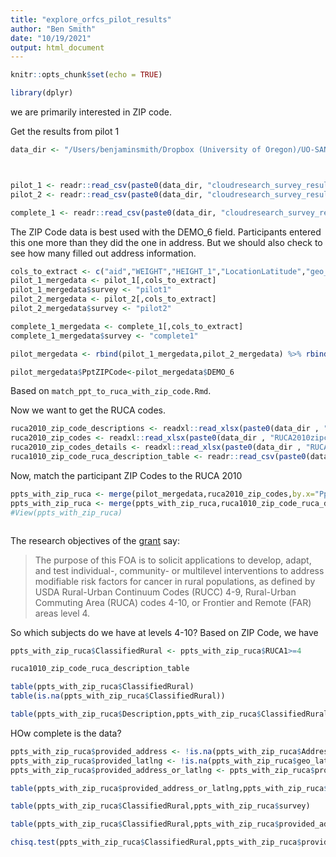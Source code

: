 ```yaml
---
title: "explore_orfcs_pilot_results"
author: "Ben Smith"
date: "10/19/2021"
output: html_document
---
```


```r
knitr::opts_chunk$set(echo = TRUE)
```
```r
library(dplyr)
```


we are primarily interested in ZIP code.

Get the results from pilot 1

```r
data_dir <- "/Users/benjaminsmith/Dropbox (University of Oregon)/UO-SAN Lab/Berkman Lab/Devaluation/analysis_files/data/"



pilot_1 <- readr::read_csv(paste0(data_dir, "cloudresearch_survey_results/Oregon Rural Food Consumption Survey Bespoke CR_October 18, 2021_11.34_pilot1.csv"))
pilot_2 <- readr::read_csv(paste0(data_dir, "cloudresearch_survey_results/ORFCS Bespoke CR2_October 18, 2021_11.31_pilot2.csv"))

complete_1 <- readr::read_csv(paste0(data_dir, "cloudresearch_survey_results/ORFCS Bespoke CR2_November 2, 2021_11.47.csv"))
```

The ZIP Code data is best used with the DEMO_6 field. Participants entered this one more than they did the one in address. But we should also check to see how many filled out address information.

```r

cols_to_extract <- c("aid","WEIGHT","HEIGHT_1","LocationLatitude","geo_lat","LocationLongitude","geo_lng", "AddressNum_1", "Address_1","Address_2", "Address_3","DEMO_6")
pilot_1_mergedata <- pilot_1[,cols_to_extract]
pilot_1_mergedata$survey <- "pilot1"
pilot_2_mergedata <- pilot_2[,cols_to_extract]
pilot_2_mergedata$survey <- "pilot2"

complete_1_mergedata <- complete_1[,cols_to_extract]
complete_1_mergedata$survey <- "complete1"

pilot_mergedata <- rbind(pilot_1_mergedata,pilot_2_mergedata) %>% rbind(complete_1_mergedata)

pilot_mergedata$PptZIPCode<-pilot_mergedata$DEMO_6
```

Based on `match_ppt_to_ruca_with_zip_code.Rmd`.


Now we want to get the RUCA codes.

```r
ruca2010_zip_code_descriptions <- readxl::read_xlsx(paste0(data_dir , "RUCA2010zipcode.xlsx" ),sheet = 1)
ruca2010_zip_codes <- readxl::read_xlsx(paste0(data_dir , "RUCA2010zipcode.xlsx" ),sheet = "Data")
ruca2010_zip_codes_details <- readxl::read_xlsx(paste0(data_dir , "RUCA2010zipcode.xlsx" ),sheet = "RUCA code description")
ruca1010_zip_code_ruca_description_table <- readr::read_csv(paste0(data_dir,"RUCA2010zipcode_primary_code_key.csv"))
```

Now, match the participant ZIP Codes to the RUCA 2010

```r
ppts_with_zip_ruca <- merge(pilot_mergedata,ruca2010_zip_codes,by.x="PptZIPCode",by.y="ZIP_CODE",all.x=TRUE,all.y=FALSE)
ppts_with_zip_ruca <- merge(ppts_with_zip_ruca,ruca1010_zip_code_ruca_description_table, by.x="RUCA1",by.y="PrimaryCode",all.x=TRUE,all.y=FALSE)
#View(ppts_with_zip_ruca)



```

The research objectives of the [grant](https://grants.nih.gov/grants/guide/rfa-files/RFA-CA-20-051.html) say:

> The purpose of this FOA is to solicit applications to develop, adapt, and test individual-, community- or multilevel interventions to address modifiable risk factors for cancer in rural populations, as defined by USDA Rural-Urban Continuum Codes (RUCC) 4-9, Rural-Urban Commuting Area (RUCA) codes 4-10, or Frontier and Remote (FAR) areas level 4.

So which subjects do we have at levels 4-10? Based on ZIP Code, we have

```r
ppts_with_zip_ruca$ClassifiedRural <- ppts_with_zip_ruca$RUCA1>=4
```

```r
ruca1010_zip_code_ruca_description_table
```
```r
table(ppts_with_zip_ruca$ClassifiedRural)
table(is.na(ppts_with_zip_ruca$ClassifiedRural))
```


```r
table(ppts_with_zip_ruca$Description,ppts_with_zip_ruca$ClassifiedRural)

```


HOw complete is the data?

```r
ppts_with_zip_ruca$provided_address <- !is.na(ppts_with_zip_ruca$Address_1) & !is.na(ppts_with_zip_ruca$AddressNum_1) & !is.na(ppts_with_zip_ruca$Address_2)
ppts_with_zip_ruca$provided_latlng <- !is.na(ppts_with_zip_ruca$geo_lat)
ppts_with_zip_ruca$provided_address_or_latlng <- ppts_with_zip_ruca$provided_address | ppts_with_zip_ruca$provided_latlng

table(ppts_with_zip_ruca$provided_address_or_latlng,ppts_with_zip_ruca$survey)

```


```r
table(ppts_with_zip_ruca$ClassifiedRural,ppts_with_zip_ruca$survey)
```


```r
table(ppts_with_zip_ruca$ClassifiedRural,ppts_with_zip_ruca$provided_address_or_latlng)
```

```r
chisq.test(ppts_with_zip_ruca$ClassifiedRural,ppts_with_zip_ruca$provided_address_or_latlng)
```



